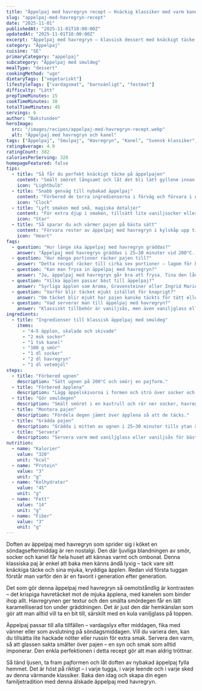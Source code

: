 ```yaml
---
title: "Äppelpaj med havregryn recept – Knäckig klassiker med varm kaneldoft"
slug: "appelpaj-med-havregryn-recept"
date: "2025-11-01"
publishedAt: "2025-11-01T10:00:00Z"
updatedAt: "2025-11-01T10:00:00Z"
excerpt: "Äppelpaj med havregryn – klassisk dessert med knäckigt täcke och kryddiga äpplen. En älskad höstfavorit som smälter i munnen med vaniljglass. Baka den idag!"
category: "Äppelpaj"
cuisine: "SE"
primaryCategory: "appelpaj"
subcategory: "Äppelpaj med smuldeg"
mealType: "dessert"
cookingMethod: "ugn"
dietaryTags: ["vegetariskt"]
lifestyleTags: ["vardagsmat", "barnvänligt", "festmat"]
difficulty: "Lätt"
prepTimeMinutes: 15
cookTimeMinutes: 30
totalTimeMinutes: 45
servings: 6
author: "Bakstunden"
heroImage:
  src: "/images/recipes/appelpaj-med-havregryn-recept.webp"
  alt: "Äppelpaj med havregryn och kanel"
tags: ["Äppelpaj", "Smulpaj", "Havregryn", "Kanel", "Svensk klassiker", "Höstmys"]
ratingAverage: 4.9
ratingCount: 382
caloriesPerServing: 320
homepageFeatured: false
tips:
  - title: "Så får du perfekt knäckigt täcke på äppelpajen"
    content: "Smält smöret långsamt och låt det bli lätt gyllene innan du blandar med havregrynen – det framhäver en nötig smak och gör täcket extra knäckigt. Vill du ha ännu mer crunch? Strö lite hackade nötter eller mandelspån ovanpå innan gräddning. Den karamelliserade ytan mot de mjuka, kaneldoftande äpplena gör denna äppelpaj med havregryn till en riktig succé."
    icon: "Lightbulb"
  - title: "Snabb genväg till nybakad äppelpaj"
    content: "Förbered de torra ingredienserna i förväg och förvara i en burk. När suget slår till, blanda bara med smält smör och häll över skivade äpplen. På mindre än 10 minuter är pajen redo för ugnen. Ett smart sätt att alltid kunna bjuda på äppelpaj med havregryn utan stress – perfekt för spontana gäster eller söndagsmys."
    icon: "Clock"
  - title: "Lyft smaken med små, magiska detaljer"
    content: "För extra djup i smaken, tillsätt lite vaniljsocker eller en nypa kardemumma i smuldegen. En skvätt citronjuice över äpplena gör smaken friskare och förhindrar att de mörknar. Du kan även ringla lite sirap över täcket innan gräddning för en karamelliserad ton som tar din äppelpaj med havregryn till nästa nivå."
    icon: "Star"
  - title: "Så sparar du och värmer pajen på bästa sätt"
    content: "Förvara rester av äppelpaj med havregryn i kylskåp upp till tre dagar. Värm den i ugn på 150°C i cirka 10 minuter – då blir täcket krispigt igen. Du kan även frysa pajen och tina den långsamt i rumstemperatur. Servera med vaniljglass eller vaniljsås så smakar den som nybakad igen."
    icon: "Heart"
faqs:
  - question: "Hur länge ska äppelpaj med havregryn gräddas?"
    answer: "Äppelpaj med havregryn gräddas i 25–30 minuter vid 200°C. När ytan är gyllene och äpplena mjuka har du den perfekta balansen mellan knäckigt och saftigt."
  - question: "Hur många portioner räcker pajen till?"
    answer: "Detta recept räcker till cirka sex portioner – lagom för hela familjen eller en liten bjudning. Servera gärna med vaniljglass eller vispad grädde."
  - question: "Kan man frysa in äppelpaj med havregryn?"
    answer: "Ja, äppelpaj med havregryn går bra att frysa. Tina den långsamt och värm försiktigt i ugn innan servering – då blir den lika krispig och god igen."
  - question: "Vilka äpplen passar bäst till äppelpaj?"
    answer: "Syrliga äpplen som Aroma, Gravensteiner eller Ingrid Marie passar bäst. De håller sin form och ger en frisk kontrast till det söta täcket."
  - question: "Varför blir täcket mjukt istället för knaprigt?"
    answer: "Om täcket blir mjukt har pajen kanske täckts för tätt eller gräddats för kort tid. Baka utan folie och låt den få ordentlig färg för perfekt krispighet."
  - question: "Vad serverar man till äppelpaj med havregryn?"
    answer: "Klassiskt tillbehör är vaniljsås, men även vaniljglass eller crème fraîche passar utmärkt. Den kalla såsen mot den varma pajen är ren höstmag."
ingredients:
  - title: "Ingredienser till klassisk äppelpaj med smuldeg"
    items:
      - "4–5 äpplen, skalade och skivade"
      - "2 msk socker"
      - "1 tsk kanel"
      - "100 g smör"
      - "1 dl socker"
      - "2 dl havregryn"
      - "1 dl vetemjöl"
steps:
  - title: "Förbered ugnen"
    description: "Sätt ugnen på 200°C och smörj en pajform."
  - title: "Förbered äpplena"
    description: "Lägg äppelskivorna i formen och strö över socker och kanel."
  - title: "Gör smuldegen"
    description: "Smält smöret i en kastrull och rör ner socker, havregryn och vetemjöl till en smulig deg."
  - title: "Montera pajen"
    description: "Fördela degen jämnt över äpplena så att de täcks."
  - title: "Grädda pajen"
    description: "Grädda i mitten av ugnen i 25–30 minuter tills ytan är gyllene och knaprig."
  - title: "Servera"
    description: "Servera varm med vaniljglass eller vaniljsås för bästa smakupplevelse."
nutrition:
  - name: "Kalorier"
    value: "320"
    unit: "kcal"
  - name: "Protein"
    value: "3"
    unit: "g"
  - name: "Kolhydrater"
    value: "45"
    unit: "g"
  - name: "Fett"
    value: "14"
    unit: "g"
  - name: "Fiber"
    value: "3"
    unit: "g"
---
```


Doften av äppelpaj med havregryn som sprider sig i köket en söndagseftermiddag är ren nostalgi. Den där ljuvliga blandningen av smör, socker och kanel får hela huset att kännas varmt och ombonat. Denna klassiska paj är enkel att baka men känns ändå lyxig – tack vare sitt knäckiga täcke och sina mjuka, kryddiga äpplen. Redan vid första tuggan förstår man varför den är en favorit i generation efter generation.

Det som gör denna äppelpaj med havregryn så oemotståndlig är kontrasten – det krispiga havretäcket mot de mjuka äpplena, med kanelen som binder ihop allt. Havregrynen ger textur och den smälta smördegen får en lätt karamelliserad ton under gräddningen. Det är just den där hemkänslan som gör att man alltid vill ta en bit till, särskilt med en kula vaniljglass på toppen.

Äppelpaj passar till alla tillfällen – vardagslyx efter middagen, fika med vänner eller som avslutning på söndagsmiddagen. Vill du variera den, kan du tillsätta lite hackade nötter eller russin för extra smak. Servera den varm, så att glassen sakta smälter över pajen – en syn och smak som alltid imponerar. Den enkla perfektionen i detta recept gör att man aldrig tröttnar.

Så tänd ljusen, ta fram pajformen och låt doften av nybakad äppelpaj fylla hemmet. Det är höst på riktigt – i varje tugga, i varje leende och i varje sked av denna värmande klassiker. Baka den idag och skapa din egen familjetradition med denna älskade äppelpaj med havregryn.
